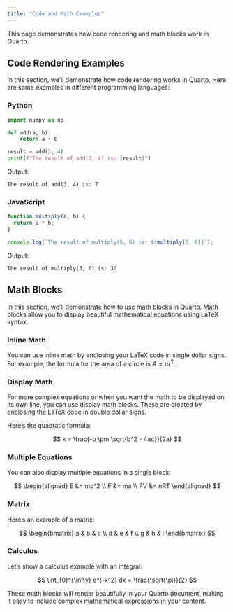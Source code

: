 ```yaml
---
title: "Code and Math Examples"
---
```


This page demonstrates how code rendering and math blocks work in Quarto.

## Code Rendering Examples

In this section, we'll demonstrate how code rendering works in Quarto. Here are some examples in different programming languages:

### Python

```python
import numpy as np

def add(a, b):
    return a + b

result = add(3, 4)
print(f"The result of add(3, 4) is: {result}")
```

Output:
```
The result of add(3, 4) is: 7
```

### JavaScript

```javascript
function multiply(a, b) {
  return a * b;
}

console.log(`The result of multiply(5, 6) is: ${multiply(5, 6)}`);
```

Output:
```
The result of multiply(5, 6) is: 30
```

## Math Blocks

In this section, we'll demonstrate how to use math blocks in Quarto. Math blocks allow you to display beautiful mathematical equations using LaTeX syntax.

### Inline Math

You can use inline math by enclosing your LaTeX code in single dollar signs. For example, the formula for the area of a circle is $A = \pi r^2$.

### Display Math

For more complex equations or when you want the math to be displayed on its own line, you can use display math blocks. These are created by enclosing the LaTeX code in double dollar signs.

Here's the quadratic formula:

$$
x = \frac{-b \pm \sqrt{b^2 - 4ac}}{2a}
$$

### Multiple Equations

You can also display multiple equations in a single block:

$$
\begin{aligned}
E &= mc^2 \\
F &= ma \\
PV &= nRT
\end{aligned}
$$

### Matrix

Here's an example of a matrix:

$$
\begin{bmatrix}
a & b & c \\
d & e & f \\
g & h & i
\end{bmatrix}
$$

### Calculus

Let's show a calculus example with an integral:

$$
\int_{0}^{\infty} e^{-x^2} dx = \frac{\sqrt{\pi}}{2}
$$

These math blocks will render beautifully in your Quarto document, making it easy to include complex mathematical expressions in your content.
